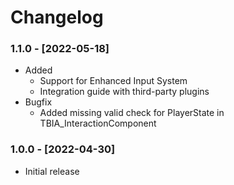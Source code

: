 
# Changelog

### 1.1.0 - [2022-05-18]
- Added
  - <UE version="5.0"/> <UE version="4.27"/> Support for Enhanced Input System
  - Integration guide with third-party plugins
- Bugfix
  - <UE version="5.0"/> Added missing valid check for PlayerState in TBIA_InteractionComponent

### 1.0.0 - [2022-04-30]
- Initial release
